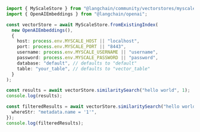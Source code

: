 ```typescript
import { MyScaleStore } from "@langchain/community/vectorstores/myscale";
import { OpenAIEmbeddings } from "@langchain/openai";

const vectorStore = await MyScaleStore.fromExistingIndex(
  new OpenAIEmbeddings(),
  {
    host: process.env.MYSCALE_HOST || "localhost",
    port: process.env.MYSCALE_PORT || "8443",
    username: process.env.MYSCALE_USERNAME || "username",
    password: process.env.MYSCALE_PASSWORD || "password",
    database: "default", // defaults to "default"
    table: "your_table", // defaults to "vector_table"
  }
);

const results = await vectorStore.similaritySearch("hello world", 1);
console.log(results);

const filteredResults = await vectorStore.similaritySearch("hello world", 1, {
  whereStr: "metadata.name = '1'",
});
console.log(filteredResults);
```